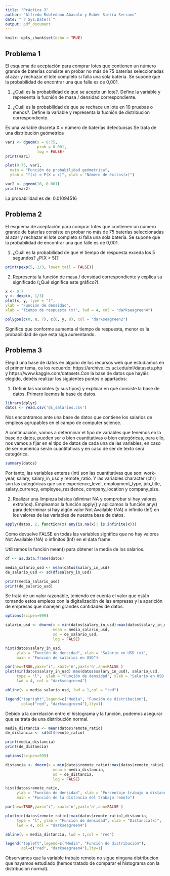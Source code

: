 ---
title: "Práctica 3"
author: "Alfredo Robledano Abasolo y Rubén Sierra Serrano"
date: "`r Sys.Date()`"
output: pdf_document
---

```{r setup, include=FALSE}
knitr::opts_chunk$set(echo = TRUE)
```
## Problema 1

El esquema de aceptación para comprar lotes que contienen un número grande de baterías
consiste en probar no más de 75 baterías seleccionadas al azar y rechazar el lote completo si
falla una sola batería. Se supone que la probabilidad de encontrar una que falle es de 0,001.

1. ¿Cuál es la probabilidad de que se acepte un lote?. Define la variable y representa la
fucnión de masa / densidad correspondiente.

2. ¿Cuál es la probabilidad de que se rechace un lote en 10 pruebas o menos?. Define la
variable y representa la fucnión de distribución correspondiente.

Es una variable discreta
X = número de baterías defectuosas
Se trata de una distribución geómetrica
```{r}
var1 <- dgeom(x = 0:75,
              prob = 0.001,
              log = FALSE)
print(var1)

plot(0:75, var1,
  main = "Función de probabilidad geómetrica",
  ylab = "f(x) = P(X = x)", xlab = "Número de éxitos(x)")
```

  \textbf {La probabilidad de que el lote sea retirado es de: 0.0009277087}
  \textbf{b)
  P(lote se rechace con 10 pruebas o menos):}
```{r}
var2 <- pgeom(10, 0.001)
print(var2)
```
La probabilidad es de: 0.01094516

## Problema 2
El esquema de aceptación para comprar lotes que contienen un número grande de baterías
consiste en probar no más de 75 baterías seleccionadas al azar y rechazar el lote completo si
falla una sola batería. Se supone que la probabilidad de encontrar una que falle es de 0,001.

1. ¿Cuál es la probabilidad de que el tiempo de respuesta exceda los 5 segundos? ¿P(X > 5)?
```{r}
print(pexp(5, 1/3, lower.tail = FALSE))
```

2. Representa la función de masa / densidad correspondiente y explica su significado (¿Qué significa este gráfico?).

```{r}
x <- 0:7
y <- dexp(x, 1/3)
plot(x, y, type = "l",
ylab = "Función de densidad",
xlab = "Tiempo de respuesta (x)", lwd = 4, col = "darkseagreen4")

polygon(c(0, x, 7), c(0, y, 0), col = "darkseagreen2")

```
Significa que conforme aumenta el tiempo de respuesta, menor es la probabilidad de que esta siga aumentando.

## Problema 3
Elegid una base de datos en alguno de los recursos web que estudiamos en el primer tema, os los
recuerdo: https://archive.ics.uci.edu/ml/datasets.php y https://www.kaggle.com/datasets.Con
la base de datos que hayáis elegido, debéis realizar los siguientes puntos o apartados:

1. Definir las variables (y sus tipos) y explicar en qué consiste la base de datos.
Primero leemos la base de datos.
```{r}
library(dplyr)
datos <- read.csv('ds_salaries.csv')
```
Nos encontramos ante una base de datos que contiene los salarios de empleos agrupables en el campo de computer science.

A continuación, vamos a determinar el tipo de variables que tenemos en la base de datos, pueden ser o bien cuantitativas o bien categóricas, para ello, nos vamos a fijar en el tipo de datos de cada una de las variables, en caso de ser numérica serán cuantitativas y en caso de ser de texto será categórica.
```{r}
summary(datos)
```
Por tanto, las variables enteras (int) son las cuantitativas que son: work-year, salary, salary_in_usd y remote_ratio. Y las variables character (chr) son las categóricas que son: experience_level, employment_type, job_title, salary_currency, employee_residence, company_location y company_size.

2. Realizar una limpieza básica (eliminar NA y comprobar si hay valores extraños).
Empleamos la función apply() y aplicamos la función any() para determinar si hay algún valor Not Available (NA) o infinito (Inf) en los valores de las variables de nuestra base de datos.
```{r}
apply(datos, 2, function(x) any(is.na(x)| is.infinite(x)))
```
Como devuelve FALSE en todas las variables significa que no hay valores Not Available (NA) o infinitos (Inf) en el data frame.

Utilizamos la función mean() para obtener la media de los salarios.
```{r}
df <- as.data.frame(datos)

media_salario_usd <- mean(datos$salary_in_usd)
de_salario_usd <- sd(df$salary_in_usd)

print(media_salario_usd)
print(de_salario_usd)
```
Se trata de un valor razonable, teniendo en cuenta el valor que están tomando estos empleos con la digitalización de las empresas y la aparición de empresas que manejen grandes cantidades de datos.

```{r}
options(scipen=999)

salario_usd <- dnorm(x = min(datos$salary_in_usd):max(datos$salary_in_usd),
                     mean = media_salario_usd,
                     sd = de_salario_usd,
                     log = FALSE)

hist(datos$salary_in_usd, 
     ylab = "Función de densidad", xlab = "Salario en USD (x)",
     main = "Función de salarios en USD")

par(new=TRUE,yaxs="i", xaxt='n',yaxt='n',ann=FALSE )
plot(min(datos$salary_in_usd):max(datos$salary_in_usd), salario_usd,
     type = "l",  ylab = "Función de densidad", xlab = "Salario en USD (x)",
     lwd = 4, col = "darkseagreen4") 

abline(v = media_salario_usd, lwd = 1,col = "red")

legend("topright",legend=c("Media", "Función de distribución"),
       col=c("red", "darkseagreen4"),lty=1)
```
Debido a la correlación entre el histograma y la función, podemos asegurar que se trata de una distribución normal.
```{r}
media_distancia <- mean(datos$remote_ratio)
de_distancia <- sd(df$remote_ratio)

print(media_distancia)
print(de_distancia)
```
```{r}
options(scipen=999)

distancia <- dnorm(x = min(datos$remote_ratio):max(datos$remote_ratio),
                     mean = media_distancia,
                     sd = de_distancia,
                     log = FALSE)

hist(datos$remote_ratio, 
     ylab = "Función de densidad", xlab = "Porcentaje trabajo a distancia(x)",
     main = "Función de la distancia del trabajo remoto")

par(new=TRUE,yaxs="i", xaxt='n',yaxt='n',ann=FALSE )

plot(min(datos$remote_ratio):max(datos$remote_ratio),distancia, 
     type = "l", ylab = "Función de densidad", xlab = "Distancia(x)",
     lwd = 4, col = "darkseagreen4") 

abline(v = media_distancia, lwd = 1,col = "red")

legend("topleft",legend=c("Media", "Función de distribución"),
       col=c("red", "darkseagreen4"),lty=1)
```
Observamos que la variable trabajo remoto no sigue ninguna distribucion que hayamos estudiado (hemos tratado de comparar el histograma con la distribución normal).
